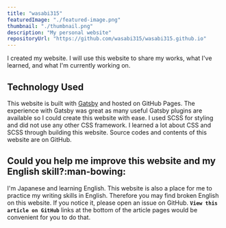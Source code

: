 ```yaml
---
title: "wasabi315"
featuredImage: "./featured-image.png"
thumbnail: "./thumbnail.png"
description: "My personal website"
repositoryUrl: "https://github.com/wasabi315/wasabi315.github.io"
---
```


I created my website. I will use this website to share my works, what I've learned, and what I'm currently working on.

## Technology Used

This website is built with [Gatsby](https://www.gatsbyjs.org/) and hosted on GitHub Pages.
The experience with Gatsby was great as many useful Gatsby plugins are available so I could create this website with ease.
I used SCSS for styling and did not use any other CSS framework. I learned a lot about CSS and SCSS through building this website.
Source codes and contents of this website are on GitHub.

## Could you help me improve this website and my English skill?:man-bowing:

I'm Japanese and learning English. This website is also a place for me to practice my writing skills in English.
Therefore you may find broken English on this website. If you notice it, please open an issue on GitHub.
**`View this article on GitHub`** links at the bottom of the article pages would be convenient for you to do that.
